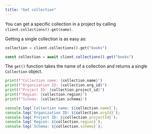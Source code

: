 ```yaml
---
title: "Get collection"
---
```


You can get a specific collection in a project by calling `client.collections().get(name)`.

Getting a single collection is as easy as:

<CodeGroup>

```python Python
collection = client.collections().get("books")
```


```typescript Javascript
const collection = await client.collections().get("books")
```

</CodeGroup>

The `get()` function takes the name of a collection and returns a single `Collection` object.

<CodeGroup>

```python Python
print(f"Collection name: {collection.name}")
print(f"Organization ID: {collection.org_id}")
print(f"Project ID: {collection.project_id}")
print(f"Region: {collection.region}")
print(f"Schema: {collection.schema}")
```


```js Javascript
console.log(`Collection name: ${collection.name}`);
console.log(`Organization ID: ${collection.orgId}`);
console.log(`Project ID: ${collection.projectId}`);
console.log(`Region: ${collection.region}`);
console.log(`Schema: ${collection.schema}`);
```

</CodeGroup>
